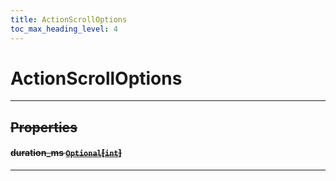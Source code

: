 ```yaml
---
title: ActionScrollOptions
toc_max_heading_level: 4
---
```


# ActionScrollOptions <s generated />

<hr class="solid" />  <s generated />

## Properties <s generated />

#### duration_ms [`Optional`]( https://docs.python.org/3.9/library/typing.html?highlight=optional#typing.Optional)[[`int`]( https://docs.python.org/3.9/library/stdtypes.html?highlight=int#numeric-types-int-float-complex)] <s generated />

<hr class="solid" />  <s generated />
